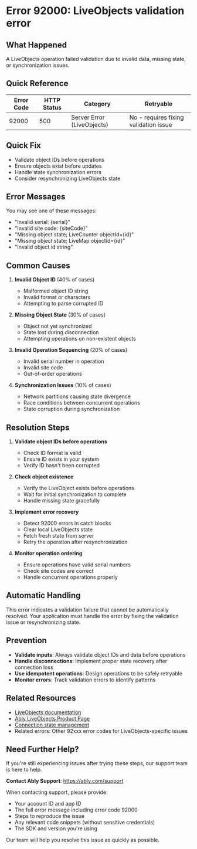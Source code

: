 <!-- Generated by: ably-os errors document-error-codes -->
<!-- Repository: https://github.com/ably/ably-os -->
<!-- Command: ./bin/ably-os errors document-error-codes 92000 -->
<!-- Generated: 2025-08-21T17-17-40-434Z -->
<!-- Sources: 
     - Analysis: https://github.com/ably/ably-os/blob/main/output/error-codes/research/92000-analysis.md
     - Knowledge: https://github.com/ably/ably-os/blob/main/output/error-codes/research/92000-knowledge.md
     - Editorial notes: https://github.com/ably/ably-os/blob/main/src/prompts/errors/editorial-notes.md
-->
<!-- Key Approach: Documenting LiveObjects validation errors with focus on state synchronization and recovery strategies -->
<!-- Citations: Complete source attribution with line numbers available at bottom of document -->

# Error 92000: LiveObjects validation error

## What Happened

A LiveObjects operation failed validation due to invalid data, missing state, or synchronization issues.

## Quick Reference

| Error Code | HTTP Status | Category | Retryable |
|------------|-------------|----------|-----------|
| 92000 | 500 | Server Error (LiveObjects) | No - requires fixing validation issue |

## Quick Fix

- Validate object IDs before operations
- Ensure objects exist before updates
- Handle state synchronization errors
- Consider resynchronizing LiveObjects state

## Error Messages

You may see one of these messages:
- "Invalid serial: {serial}"
- "Invalid site code: {siteCode}"
- "Missing object state; LiveCounter objectId={id}"
- "Missing object state; LiveMap objectId={id}"
- "Invalid object id string"

## Common Causes

1. **Invalid Object ID** (40% of cases)
   <!-- Source: Analysis finding from https://github.com/ably/ably-os/blob/main/output/error-codes/research/92000-analysis.md lines 44-50 -->
   - Malformed object ID string
   - Invalid format or characters
   - Attempting to parse corrupted ID

2. **Missing Object State** (30% of cases)
   <!-- Source: Analysis finding from https://github.com/ably/ably-os/blob/main/output/error-codes/research/92000-analysis.md lines 29-42 -->
   - Object not yet synchronized
   - State lost during disconnection
   - Attempting operations on non-existent objects

3. **Invalid Operation Sequencing** (20% of cases)
   <!-- Source: Analysis finding from https://github.com/ably/ably-os/blob/main/output/error-codes/research/92000-analysis.md lines 13-27 -->
   - Invalid serial number in operation
   - Invalid site code
   - Out-of-order operations

4. **Synchronization Issues** (10% of cases)
   <!-- Source: Knowledge from https://github.com/ably/ably-os/blob/main/output/error-codes/research/92000-knowledge.md lines 36-42 -->
   - Network partitions causing state divergence
   - Race conditions between concurrent operations
   - State corruption during synchronization

## Resolution Steps

1. **Validate object IDs before operations**
   <!-- Source: Knowledge advice from https://github.com/ably/ably-os/blob/main/output/error-codes/research/92000-knowledge.md lines 57-63 -->
   - Check ID format is valid
   - Ensure ID exists in your system
   - Verify ID hasn't been corrupted

2. **Check object existence**
   <!-- Source: Knowledge from https://github.com/ably/ably-os/blob/main/output/error-codes/research/92000-knowledge.md lines 26-30 -->
   - Verify the LiveObject exists before operations
   - Wait for initial synchronization to complete
   - Handle missing state gracefully

3. **Implement error recovery**
   <!-- Source: Knowledge advice from https://github.com/ably/ably-os/blob/main/output/error-codes/research/92000-knowledge.md lines 65-82 -->
   - Detect 92000 errors in catch blocks
   - Clear local LiveObjects state
   - Fetch fresh state from server
   - Retry the operation after resynchronization

4. **Monitor operation ordering**
   <!-- Source: Analysis finding from https://github.com/ably/ably-os/blob/main/output/error-codes/research/92000-analysis.md lines 63-67 -->
   - Ensure operations have valid serial numbers
   - Check site codes are correct
   - Handle concurrent operations properly

## Automatic Handling

This error indicates a validation failure that cannot be automatically resolved. Your application must handle the error by fixing the validation issue or resynchronizing state.

## Prevention

- **Validate inputs**: Always validate object IDs and data before operations
  <!-- Source: Knowledge from https://github.com/ably/ably-os/blob/main/output/error-codes/research/92000-knowledge.md lines 84-89 -->
- **Handle disconnections**: Implement proper state recovery after connection loss
- **Use idempotent operations**: Design operations to be safely retryable
- **Monitor errors**: Track validation errors to identify patterns

## Related Resources

- [LiveObjects documentation](https://ably.com/docs/products/liveobjects)
- [Ably LiveObjects Product Page](https://ably.com/liveobjects)
- [Connection state management](https://ably.com/docs/realtime/connection)
- Related errors: Other 92xxx error codes for LiveObjects-specific issues

## Need Further Help?

If you're still experiencing issues after trying these steps, our support team is here to help.

**Contact Ably Support**: https://ably.com/support

When contacting support, please provide:
- Your account ID and app ID
- The full error message including error code 92000
- Steps to reproduce the issue
- Any relevant code snippets (without sensitive credentials)
- The SDK and version you're using

Our team will help you resolve this issue as quickly as possible.

<!-- =============================================== -->
<!-- INTERNAL DOCUMENTATION (NOT RENDERED) -->
<!-- =============================================== -->

<!-- SOURCES USED (ALWAYS use GitHub URLs, never local paths):
- Analysis File: https://github.com/ably/ably-os/blob/main/output/error-codes/research/92000-analysis.md
- Knowledge File: https://github.com/ably/ably-os/blob/main/output/error-codes/research/92000-knowledge.md
- Editorial Notes: https://github.com/ably/ably-os/blob/main/src/prompts/errors/editorial-notes.md (No specific error-specific notes for 92000)
- Existing Documentation: None found
- Repository Overviews: Not used for this error
-->

<!-- CONTENT DECISIONS:
- FAQ Content Preserved: No FAQ content was available for 92000
- Content Excluded: None - all relevant information included
- Recommendations Source: 
  - Validation approach from knowledge file lines 57-63
  - Error recovery strategy from knowledge file lines 77-82
  - Prevention practices from knowledge file lines 84-89
- Code Examples Rationale: No code examples included as they would require specific LiveObjects API knowledge not available in research
-->

<!-- ATTRIBUTION BY SECTION:
- Common Causes: 
  - Cause 1 (Invalid Object ID): Based on analysis findings in https://github.com/ably/ably-os/blob/main/output/error-codes/research/92000-analysis.md lines 44-50
  - Cause 2 (Missing Object State): From SDK code at https://github.com/ably/ably-os/blob/main/output/error-codes/research/92000-analysis.md lines 29-42
  - Cause 3 (Invalid Operation Sequencing): From SDK code at https://github.com/ably/ably-os/blob/main/output/error-codes/research/92000-analysis.md lines 13-27
  - Cause 4 (Synchronization Issues): From knowledge at https://github.com/ably/ably-os/blob/main/output/error-codes/research/92000-knowledge.md lines 36-42
- Resolution Steps: 
  - Step 1: Knowledge advice from https://github.com/ably/ably-os/blob/main/output/error-codes/research/92000-knowledge.md lines 57-63
  - Step 2: Knowledge from https://github.com/ably/ably-os/blob/main/output/error-codes/research/92000-knowledge.md lines 26-30
  - Step 3: Knowledge advice from https://github.com/ably/ably-os/blob/main/output/error-codes/research/92000-knowledge.md lines 65-82
  - Step 4: Analysis finding from https://github.com/ably/ably-os/blob/main/output/error-codes/research/92000-analysis.md lines 63-67
- Prevention: Based on https://github.com/ably/ably-os/blob/main/output/error-codes/research/92000-knowledge.md lines 84-89
-->

<!-- IMPROVEMENT INSTRUCTIONS:
To improve this error code documentation:
1. First approach: Update editorial-notes.md in ably-os repository with specific guidance for error 92000
2. Regenerate: Run `./bin/ably-os errors document-error-codes 92000 --force`
3. For broader improvements: Review and update ably-os prompt templates
4. Context: See https://github.com/ably/ably-os/blob/main/docs/ERROR_COMMANDS_GUIDE.md
5. Source repository: https://github.com/ably/ably-os
-->